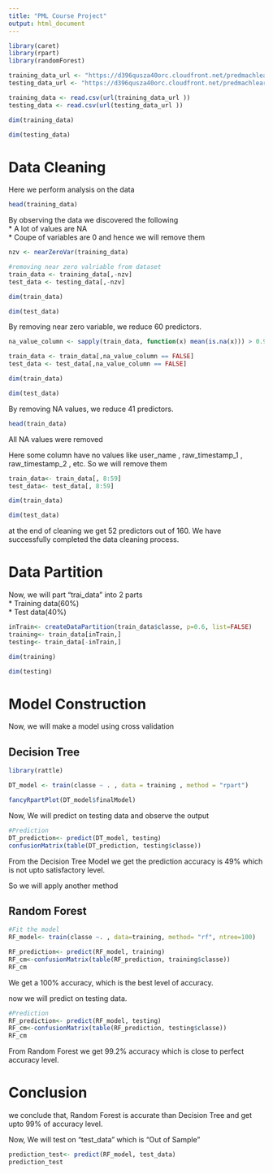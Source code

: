```yaml
---
title: "PML Course Project"
output: html_document
---
```

  
```r
library(caret)
library(rpart)
library(randomForest)
```


```r
training_data_url <- "https://d396qusza40orc.cloudfront.net/predmachlearn/pml-training.csv"
testing_data_url <- "https://d396qusza40orc.cloudfront.net/predmachlearn/pml-testing.csv"
```

```r
training_data <- read.csv(url(training_data_url ))
testing_data <- read.csv(url(testing_data_url ))
```
```r
dim(training_data)
```
```r
dim(testing_data)
```

# Data Cleaning

Here we perform analysis on the data

```r
head(training_data)
```

By observing the data we discovered the following   
* A lot of values are NA  
* Coupe of variables are 0 and hence we will remove them

```r
nzv <- nearZeroVar(training_data)

#removing near zero valriable from dataset
train_data <- training_data[,-nzv]
test_data <- testing_data[,-nzv]

```

```r
dim(train_data)
```
```r
dim(test_data)
```

By removing near zero variable, we reduce 60 predictors.

```r
na_value_column <- sapply(train_data, function(x) mean(is.na(x))) > 0.95

train_data <- train_data[,na_value_column == FALSE]
test_data <- test_data[,na_value_column == FALSE]
```
```r
dim(train_data)
```
```r
dim(test_data)
```
By removing NA values, we reduce 41 predictors.

```r
head(train_data)
```
All NA values were removed 

Here some column have no values like user_name , raw_timestamp_1 , raw_timestamp_2 , etc. So we will remove them 

```r
train_data<- train_data[, 8:59]
test_data<- test_data[, 8:59]

```

```r
dim(train_data)
```
```r
dim(test_data)
```

at the end of cleaning we get 52 predictors out of 160.
We have successfully completed the data cleaning process.

# Data Partition

Now, we will part "trai_data" into 2 parts   
* Training data(60%)   
* Test data(40%)   

```r
inTrain<- createDataPartition(train_data$classe, p=0.6, list=FALSE)
training<- train_data[inTrain,]
testing<- train_data[-inTrain,]
```

```r
dim(training)
```

```r
dim(testing)
```

# Model Construction 

Now, we will make a model using cross validation    

## Decision Tree 

```r
library(rattle)

DT_model <- train(classe ~ . , data = training , method = "rpart")

fancyRpartPlot(DT_model$finalModel)
```

Now, We will predict on testing data and observe the output

```r
#Prediction   
DT_prediction<- predict(DT_model, testing)
confusionMatrix(table(DT_prediction, testing$classe))
```
From the Decision Tree Model we get the prediction accuracy is 49% which is not upto satisfactory level.   

So we will apply another method

## Random Forest 

```r
#Fit the model   
RF_model<- train(classe ~. , data=training, method= "rf", ntree=100)

```

```r
RF_prediction<- predict(RF_model, training)
RF_cm<-confusionMatrix(table(RF_prediction, training$classe))
RF_cm
```
We get a 100% accuracy, which is the best level of accuracy.   

now we will predict on testing data.

```r
#Prediction  
RF_prediction<- predict(RF_model, testing)
RF_cm<-confusionMatrix(table(RF_prediction, testing$classe))
RF_cm
```

From Random Forest we get 99.2% accuracy which is close to perfect accuracy level.

# Conclusion

we conclude that, Random Forest is accurate than Decision Tree and get upto 99% of accuracy level.   

Now, We will test on "test_data" which is "Out of Sample"

```r
prediction_test<- predict(RF_model, test_data)
prediction_test

```
